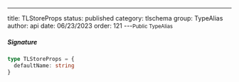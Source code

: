 ---
title: TLStoreProps
status: published
category: tlschema
group: TypeAlias
author: api
date: 06/23/2023
order: 121
---<Small>Public TypeAlias</Small>




##### Signature


```ts
type TLStoreProps = {
  defaultName: string
}
```

